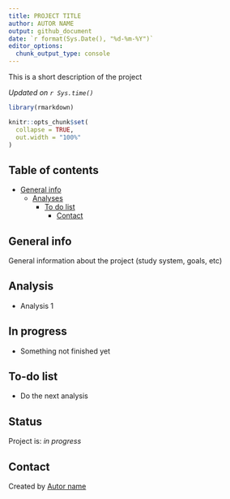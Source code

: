 ```yaml
---
title: PROJECT TITLE
author: AUTOR NAME
output: github_document
date: `r format(Sys.Date(), "%d-%m-%Y")`
editor_options:
  chunk_output_type: console
---
```


<!-- Short Description  -->
This is a short description of the project

*Updated on `r Sys.time()`*

<!-- README.md is generated from README.Rmd. Please edit that file -->

```r

library(rmarkdown)

knitr::opts_chunk$set(
  collapse = TRUE,
  out.width = "100%"
)
```


## Table of contents
* [General info](#general-info)
  * [Analyses](#Analyses)
    * [To do list](#to-do-list)
      * [Contact](#contact)

## General info

General information about the project (study system, goals, etc)

## Analysis

* Analysis 1

## In progress

*  Something not finished yet

## To-do list

* Do the next analysis

## Status
Project is: _in progress_

## Contact
Created by [Autor name](website_URL)
